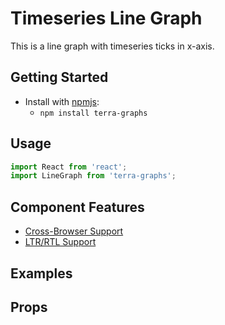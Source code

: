 

# Timeseries Line Graph

This is a line graph with timeseries ticks in x-axis.

## Getting Started

- Install with [npmjs](https://www.npmjs.com):
  - `npm install terra-graphs`

## Usage

```jsx
import React from 'react';
import LineGraph from 'terra-graphs';
```

## Component Features

* [Cross-Browser Support](https://engineering.cerner.com/terra-ui/contributing/terra-ui/component-standards#cross-browser-support)
* [LTR/RTL Support](https://engineering.cerner.com/terra-ui/contributing/terra-ui/component-standards#ltr--rtl-support)

## Examples
<LineGraph />

## Props
<PropsTable />